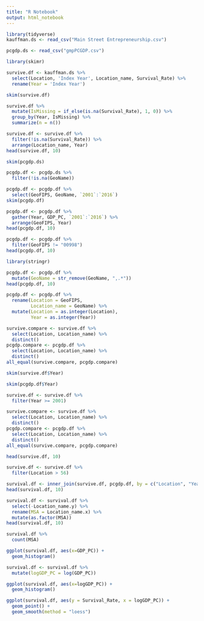 ```yaml
---
title: "R Notebook"
output: html_notebook
---
```


```r
library(tidyverse)
kauffman.ds <- read_csv("Main Street Entrepreneurship.csv")

pcgdp.ds <- read_csv("gmpPCGDP.csv")
```
```r
library(skimr)

survive.df <- kauffman.ds %>% 
  select(Location, 'Index Year', Location_name, Survival_Rate) %>% 
  rename(Year = 'Index Year')

skim(survive.df)
```

```r
survive.df %>% 
  mutate(IsMissing = if_else(is.na(Survival_Rate), 1, 0)) %>% 
  group_by(Year, IsMissing) %>% 
  summarize(n = n())
```

```r
survive.df <- survive.df %>% 
  filter(!is.na(Survival_Rate)) %>% 
  arrange(Location_name, Year)
head(survive.df, 10)
```

```r
skim(pcgdp.ds)
```

```r
pcgdp.df <- pcgdp.ds %>% 
  filter(!is.na(GeoName))
```
```r
pcgdp.df <- pcgdp.df %>% 
  select(GeoFIPS, GeoName, `2001`:`2016`)
skim(pcgdp.df)
```
```r
pcgdp.df <- pcgdp.df %>% 
  gather(Year, GDP_PC, `2001`:`2016`) %>% 
  arrange(GeoFIPS, Year)
head(pcgdp.df, 10)
```

```r
pcgdp.df <- pcgdp.df %>% 
  filter(GeoFIPS != "00998")
head(pcgdp.df, 10)
```

```r
library(stringr)

pcgdp.df <- pcgdp.df %>% 
  mutate(GeoName = str_remove(GeoName, ",.*"))
head(pcgdp.df, 10)
```

```r
pcgdp.df <- pcgdp.df %>% 
  rename(Location = GeoFIPS,
         Location_name = GeoName) %>% 
  mutate(Location = as.integer(Location),
         Year = as.integer(Year))
```
```r
survive.compare <- survive.df %>% 
  select(Location, Location_name) %>% 
  distinct()
pcgdp.compare <- pcgdp.df %>% 
  select(Location, Location_name) %>% 
  distinct()
all_equal(survive.compare, pcgdp.compare)
```

```r
skim(survive.df$Year)
```

```r
skim(pcgdp.df$Year)
```

```r
survive.df <- survive.df %>% 
  filter(Year >= 2001)
```

```r
survive.compare <- survive.df %>% 
  select(Location, Location_name) %>% 
  distinct()
pcgdp.compare <- pcgdp.df %>% 
  select(Location, Location_name) %>% 
  distinct()
all_equal(survive.compare, pcgdp.compare)
```

```r
head(survive.df, 10)
```

```r
survive.df <- survive.df %>% 
  filter(Location > 56)
```
```r
survival.df <- inner_join(survive.df, pcgdp.df, by = c("Location", "Year"))
head(survival.df, 10)
```

```r
survival.df <- survival.df %>% 
  select(-Location_name.y) %>% 
  rename(MSA = Location_name.x) %>% 
  mutate(as.factor(MSA))
head(survival.df, 10)
```

```r
survival.df %>% 
  count(MSA)
```

```r
ggplot(survival.df, aes(x=GDP_PC)) +
  geom_histogram()
```
```r
survival.df <- survival.df %>% 
  mutate(logGDP_PC = log(GDP_PC))
```
```r
ggplot(survival.df, aes(x=logGDP_PC)) +
  geom_histogram()
```
```r
ggplot(survival.df, aes(y = Survival_Rate, x = logGDP_PC)) +
  geom_point() +
  geom_smooth(method = "loess")
```

